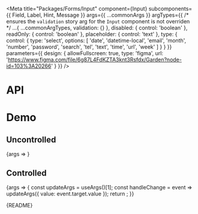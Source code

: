 
<Meta
  title="Packages/Forms/Input"
  component={Input}
  subcomponents={{ Field, Label, Hint, Message }}
  args={{
    ...commonArgs
  }}
  argTypes={{
    /* ensures the `validation` story arg for the `Input` component is not overriden */
    ...{ ...commonArgTypes, validation: {} },
    disabled: { control: 'boolean' },
    readOnly: { control: 'boolean' },
    placeholder: { control: 'text' },
    type: {
      control: {
        type: 'select',
        options: [
          'date',
          'datetime-local',
          'email',
          'month',
          'number',
          'password',
          'search',
          'tel',
          'text',
          'time',
          'url',
          'week'
        ]
      }
    }
  }}
  parameters={{
    design: {
      allowFullscreen: true,
      type: 'figma',
      url: 'https://www.figma.com/file/6g87L4FdKZTA3knt3Rsfdx/Garden?node-id=103%3A20266'
    }
  }}
/>

# API

<ArgsTable />

# Demo

## Uncontrolled

<Canvas>
  <Story name="Uncontrolled" args={{ placeholder: 'Placeholder' }}>
    {args => <InputStory {...args} />}
  </Story>
</Canvas>

## Controlled

<Canvas>
  <Story name="Controlled" args={{ value: 'Value' }}>
    {args => {
      const updateArgs = useArgs()[1];
      const handleChange = event => updateArgs({ value: event.target.value });
      return <InputStory {...args} onChange={handleChange} />;
    }}
  </Story>
</Canvas>

<Markdown>{README}</Markdown>
